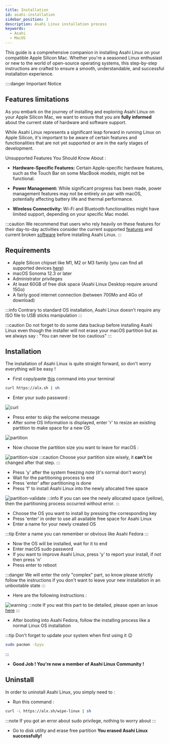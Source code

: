 ```yaml
---
title: Installation
id: asahi-installation
sidebar_position: 3
description: Asahi Linux installation process
keywords:
  - Asahi
  - MacOS
---
```


This guide is a comprehensive companion in installing Asahi Linux on your
compatible Apple Silicon Mac.
Whether you're a seasoned Linux enthusiast or new to the world of open-source
operating systems, this step-by-step instructions are crafted to ensure a
smooth, understandable, and successful installation experience.

::::danger Important Notice

## Features limitations

As you embark on the journey of installing and exploring Asahi Linux on your
Apple Silicon Mac, we want to ensure that you are **fully informed** about the
current state of hardware and software support.

While Asahi Linux represents a significant leap forward in running Linux on
Apple Silicon, it's important to be aware of certain features and
functionalities that are not yet supported or are in the early stages of
development.

Unsupported Features You Should Know About :
- **Hardware-Specific Features:** Certain Apple-specific hardware features, such
as the Touch Bar on some MacBook models, might not be functional.

- **Power Management:** While significant progress has been made, power
management features may not be entirely on par with macOS, potentially affecting battery life and thermal performance.

- **Wireless Connectivity:** Wi-Fi and Bluetooth functionalities might have
limited support, depending on your specific Mac model.

:::caution
We recommend that users who rely heavily on these features for their
day-to-day activities consider the current supported
[features](https://github.com/AsahiLinux/docs/wiki/Feature-Support) and
current broken [software](https://github.com/AsahiLinux/docs/wiki/Broken-Software)
before installing Asahi Linux.
:::

## Requirements
- Apple Silicon chipset like M1, M2 or M3 family (you can find all supported devices
[here](https://github.com/AsahiLinux/docs/wiki/Devices))
- macOS Sonoma 12.3 or later
- Administrator privileges
- At least 60GB of free disk space (Asahi Linux Desktop require around 15Go)
- A fairly good internet connection (between 700Mo and 4Go of download)

:::info
Contrary to standard OS installation, Asahi Linux doesn't require any ISO
file to USB sticks manipulation
:::

:::caution
Do not forget to do some data backup before installing Asahi Linux
even though the installer will not erase your macOS partition but as we
always say : "You can never be too cautious"
:::

## Installation
The installation of Asahi Linux is quite straight forward, so don't worry
everything will be easy !

- First copy/paste [this](https://asahilinux.org/) command into your terminal
```bash
curl https://alx.sh | sh
```
- Enter your sudo password :

![curl](./img/install/curl.png)

- Press enter to skip the welcome message
- After some OS Information is displayed, enter 'r' to resize an existing
partition to make space for a new OS

![partition](./img/install/partition.png)

- Now choose the partition size you want to leave for macOS :

![partition-size](./img/install/partition-size.png)
:::caution
Choose your partition size wisely, it **can't** be changed after that step.
:::

- Press 'y' after the system freezing note (it's normal don't worry)
- Wait for the partitioning process to end
- Press 'enter' after partitioning is done
- Press 'f' to install Asahi Linux into the newly allocated free space

![partition-validate](./img/install/partition-validate.png)
:::info
If you can see the newly allocated space (yellow), then the partitioning
process
occurred without error.
:::

- Choose the OS you want to install by pressing the corresponding key
- Press 'enter' in order to use all available free space for Asahi Linux
- Enter a name for your newly created OS

:::tip
Enter a name you can remember or obvious like Asahi Fedora
:::

- Now the OS will be installed, wait for it to end
- Enter macOS sudo password
- If you want to improve Asahi Linux, press 'y' to report your install, if
not then press 'n'
- Press enter to reboot

:::danger
We will enter the only "complex" part, so know please strictly follow the
instructions if you don't want to leave your new installation in an unbootable state
:::

- Here are the following instructions :

![warning](./img/install/warning.png)
:::note
If you wat this part to be detailed, please open an issue [here](https://github.com/EpiMac/docs/issues)
:::

- After booting into Asahi Fedora, follow the installing process like a
normal Linux OS installation

:::tip
Don't forget to update your system when first using it 😉
```bash
sudo pacman -Syyu
```
:::

- **Good Job ! You're now a member of Asahi Linux Community !**

## Uninstall
In order to uninstall Asahi Linux, you simply need to :
- Run this command :
```bash
curl -L https://alx.sh/wipe-linux | sh
```
:::note
If you got an error about sudo privilege, nothing to worry about
:::

- Go to disk utility and erase free partition
**You erased Asahi Linux successfully!**